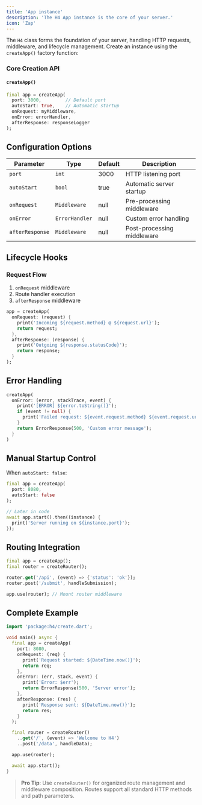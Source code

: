 ```yaml
---
title: 'App instance'
description: 'The H4 App instance is the core of your server.'
icon: 'Zap'
---
```


The `H4` class forms the foundation of your server, handling HTTP requests, middleware, and
lifecycle management. Create an instance using the `createApp()` factory function:

### Core Creation API

#### `createApp()`

```dart
final app = createApp(
  port: 3000,         // Default port
  autoStart: true,    // Automatic startup
  onRequest: myMiddleware,
  onError: errorHandler,
  afterResponse: responseLogger
);
```

## Configuration Options

| Parameter       | Type           | Default | Description                |
| --------------- | -------------- | ------- | -------------------------- |
| `port`          | `int`          | 3000    | HTTP listening port        |
| `autoStart`     | `bool`         | true    | Automatic server startup   |
| `onRequest`     | `Middleware`   | null    | Pre-processing middleware  |
| `onError`       | `ErrorHandler` | null    | Custom error handling      |
| `afterResponse` | `Middleware`   | null    | Post-processing middleware |

## Lifecycle Hooks

### Request Flow

1. `onRequest` middleware
2. Route handler execution
3. `afterResponse` middleware

```dart
app = createApp(
  onRequest: (request) {
    print('Incoming ${request.method} @ ${request.url}');
    return request;
  },
  afterResponse: (response) {
    print('Outgoing ${response.statusCode}');
    return response;
  }
);
```

## Error Handling

```dart
createApp(
  onError: (error, stackTrace, event) {
    print('[ERROR] ${error.toString()}');
    if (event != null) {
      print('Failed request: ${event.request.method} ${event.request.url}');
    }
    return ErrorResponse(500, 'Custom error message');
  }
)
```

## Manual Startup Control

When `autoStart: false`:

```dart
final app = createApp(
  port: 8080,
  autoStart: false
);

// Later in code
await app.start().then((instance) {
  print('Server running on ${instance.port}');
});
```

## Routing Integration

```dart
final app = createApp();
final router = createRouter();

router.get('/api', (event) => {'status': 'ok'});
router.post('/submit', handleSubmission);

app.use(router); // Mount router middleware
```

## Complete Example

```dart
import 'package:h4/create.dart';

void main() async {
  final app = createApp(
    port: 8080,
    onRequest: (req) {
      print('Request started: ${DateTime.now()}');
      return req;
    },
    onError: (err, stack, event) {
      print('Error: $err');
      return ErrorResponse(500, 'Server error');
    },
    afterResponse: (res) {
      print('Response sent: ${DateTime.now()}');
      return res;
    }
  );

  final router = createRouter()
    ..get('/', (event) => 'Welcome to H4')
    ..post('/data', handleData);

  app.use(router);

  await app.start();
}
```

> **Pro Tip**: Use `createRouter()` for organized route management and middleware composition.
> Routes support all standard HTTP methods and path parameters.
